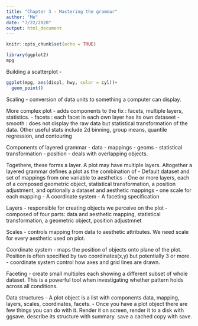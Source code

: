 ---
title: "Chapter 3 - Mastering the grammar"
author: "Me"
date: "7/22/2020"
output: html_document
---

```{r setup, include=FALSE}
knitr::opts_chunk$set(echo = TRUE)
```


```{r}
library(ggplot2)
mpg
```


Building a scatterplot - 

```{r}
ggplot(mpg, aes(displ, hwy, color = cyl))+
  geom_point()
```


Scaling - conversion of data units to something a computer can display. 

More complex plot - adds components to the fix : facets, multiple layers, statistics. 
- facets : each facet in each own layer has its own dataseet
- smooth : does not display the raw data but statistical transformation of the data. Other useful stats include 2d binning, group means, quantile regression, and contouring


Components of layered grammar 
- data
- mappings
- geoms
- statistical transformation
- position - deals with overlapping objects. 

Togethere, these forms a layer. A plot may have multiple layers. Altogether a layered grammar defines a plot as the combination of
- Default dataset and set of mappings from one variable to aesthetics
- One or more layers, each of a composed geometric object, statistical transformation, a position adjustment, and optionally a dataset and aesthetic mappings
- one scale for each mapping
- A coordinate system
- A faceting specification


Layers 
- responsible for creating objects we perceive on the plot
- composed of four parts: data and aesthetic mapping, statistical transformation, a geometric object, position adjustmnet

Scales
- controls mapping from data to aesthetic attributes. We need scale for every aesthetic used on plot. 

Coordinate system
- maps the position of objects onto plane of the plot. Position is often specified by two coordinates(x,y) but potentially 3 or more. 
- coordinate system control how axes and grid lines are drawn. 

Faceting
- create small multiples each showing a different subset of whole dataset. This is a powerful tool when investigating whether pattern holds across all conditions. 

Data structures
- A plot object is a list with components data, mapping, layers, scales, coordinates, facets. 
- Once you have a plot object there are few things you can do with it. Render it on screen, render it to a disk with ggsave. describe its structure with summary. save a cached copy with save.


























